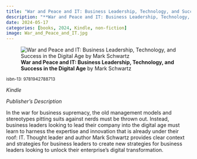 ```yaml
---
title: "War and Peace and IT: Business Leadership, Technology, and Success in the Digital Age"
description: "**War and Peace and IT: Business Leadership, Technology, and Success in the Digital Age** by Mark Schwartz"
date: 2024-05-17
categories: [books, 2024, Kindle, non-fiction]
image: War_and_Peace_and_IT.jpg
---
```

![**War and Peace and IT: Business Leadership, Technology, and Success in the Digital Age** by Mark Schwartz](War_and_Peace_and_IT.jpg){fig-align="left"}

<sup>isbn-13: 9781942788713</sup>

*Kindle*

*Publisher's Description*

In the war for business supremacy, the old management models and
stereotypes pitting suits against nerds must be thrown out. Instead,
business leaders looking to lead their company into the digital age must
learn to harness the expertise and innovation that is already under their
roof: IT. Thought leader and author Mark Schwartz provides clear context
and strategies for business leaders to create new strategies for business
leaders looking to unlock their enterprise's digital transformation.